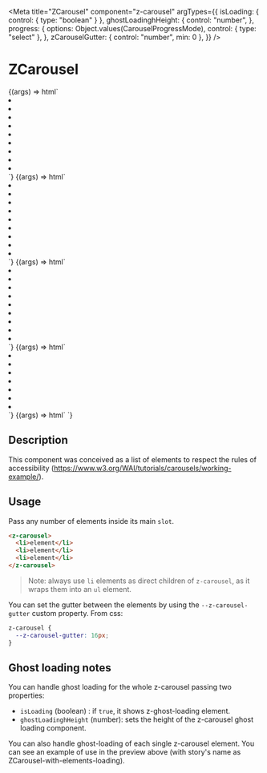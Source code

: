 

<Meta
  title="ZCarousel"
  component="z-carousel"
  argTypes={{
    isLoading: { control: { type: "boolean" } },
    ghostLoadinghHeight: {
      control: "number",
    },
    progress: {
      options: Object.values(CarouselProgressMode),
      control: { type: "select" },
    },
    zCarouselGutter: { control: "number", min: 0 },
  }}
/>

# ZCarousel

<Canvas>
  <Story
    name="ZCarousel-over-arrows"
  >
    {(args) => html`<z-carousel
      arrows=${CarouselButtonPosition.OVER}
    >
      <li tabindex="0">
        <div class="carousel-box"></div>
      </li>
      <li tabindex="0">
        <div class="carousel-box"></div>
      </li>
      <li tabindex="0">
        <div class="carousel-box"></div>
      </li>
      <li tabindex="0">
        <div class="carousel-box"></div>
      </li>
      <li tabindex="0">
        <div class="carousel-box"></div>
      </li>
      <li tabindex="0">
        <div class="carousel-box"></div>
      </li>
      <li tabindex="0">
        <div class="carousel-box"></div>
      </li>
      <li tabindex="0">
        <div class="carousel-box"></div>
      </li>
      <li tabindex="0">
        <div class="carousel-box"></div>
      </li>
    </z-carousel>`}
  </Story>
</Canvas>

<Canvas>
  <Story
    name="ZCarousel-single-bottom-arrows"
    args={{
      progress: CarouselProgressMode.DOTS,
    }}
  >
    {(args) => html`<z-carousel
      single
      arrows=${CarouselButtonPosition.BOTTOM}
      progress=${args.progress}
      style="width: 200px; height: 200px;"
    >
      <li tabindex="0">
        <div class="carousel-box"></div>
      </li>
      <li tabindex="0">
        <div class="carousel-box"></div>
      </li>
      <li tabindex="0">
        <div class="carousel-box"></div>
      </li>
      <li tabindex="0">
        <div class="carousel-box"></div>
      </li>
      <li tabindex="0">
        <div class="carousel-box"></div>
      </li>
      <li tabindex="0">
        <div class="carousel-box"></div>
      </li>
      <li tabindex="0">
        <div class="carousel-box"></div>
      </li>
      <li tabindex="0">
        <div class="carousel-box"></div>
      </li>
      <li tabindex="0">
        <div class="carousel-box"></div>
      </li>
    </z-carousel>`}
  </Story>
</Canvas>

<Canvas>
  <Story
    name="ZCarousel-single-over-arrows"
    args={{
      progress: CarouselProgressMode.DOTS,
    }}
  >
    {(args) => html`<z-carousel
      single
      arrows=${CarouselButtonPosition.OVER}
      progress=${args.progress}
      style="width: 200px; height: 200px;"
    >
      <li tabindex="0">
        <div class="carousel-box"></div>
      </li>
      <li tabindex="0">
        <div class="carousel-box"></div>
      </li>
      <li tabindex="0">
        <div class="carousel-box"></div>
      </li>
      <li tabindex="0">
        <div class="carousel-box"></div>
      </li>
      <li tabindex="0">
        <div class="carousel-box"></div>
      </li>
      <li tabindex="0">
        <div class="carousel-box"></div>
      </li>
      <li tabindex="0">
        <div class="carousel-box"></div>
      </li>
      <li tabindex="0">
        <div class="carousel-box"></div>
      </li>
      <li tabindex="0">
        <div class="carousel-box"></div>
      </li>
    </z-carousel>`}
  </Story>
</Canvas>

<Canvas>
  <Story
    name="ZCarousel-with-elements-loading"
  >
    {(args) => html`<z-carousel
    >
      <li>
        <div class="carousel-box-loading">
          <z-ghost-loading></z-ghost-loading>
        </div>
      </li>
      <li>
        <div class="carousel-box-loading">
          <z-ghost-loading></z-ghost-loading>
        </div>
      </li>
      <li>
        <div class="carousel-box-loading">
          <z-ghost-loading></z-ghost-loading>
        </div>
      </li>
      <li>
        <div class="carousel-box-loading">
          <z-ghost-loading></z-ghost-loading>
        </div>
      </li>
      <li>
        <div class="carousel-box-loading">
          <z-ghost-loading></z-ghost-loading>
        </div>
      </li>
      <li>
        <div class="carousel-box-loading">
          <z-ghost-loading></z-ghost-loading>
        </div>
      </li>
      <li>
        <div class="carousel-box-loading">
          <z-ghost-loading></z-ghost-loading>
        </div>
      </li>
    </z-carousel>`}
  </Story>
</Canvas>

<Canvas>
  <Story
    name="ZCarousel-ghost-loading"
    args={{
      isLoading: true,
      ghostLoadinghHeight: 200,
    }}
  >
    {(args) => html`<z-carousel
      is-loading=${args.isLoading}
      ghost-loading-height=${args.ghostLoadinghHeight}
    >
    </z-carousel>`}
  </Story>
</Canvas>

<ArgsTable of="z-carousel" />

## Description

This component was conceived as a list of elements to respect the rules of accessibility (https://www.w3.org/WAI/tutorials/carousels/working-example/).

## Usage

Pass any number of elements inside its main `slot`.

```html
<z-carousel>
  <li>element</li>
  <li>element</li>
  <li>element</li>
</z-carousel>
```

> Note: always use `li` elements as direct children of `z-carousel`, as it wraps them into an `ul` element.

You can set the gutter between the elements by using the `--z-carousel-gutter` custom property.
From css:

```css
z-carousel {
  --z-carousel-gutter: 16px;
}
```

## Ghost loading notes

You can handle ghost loading for the whole z-carousel passing two properties:

- `isLoading` (boolean) : if `true`, it shows z-ghost-loading element.
- `ghostLoadinghHeight` (number): sets the height of the z-carousel ghost loading component.

You can also handle ghost-loading of each single z-carousel element.
You can see an example of use in the preview above (with story's name as ZCarousel-with-elements-loading).
